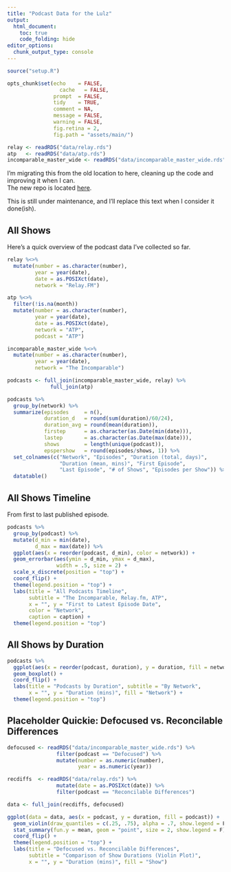```yaml
---
title: "Podcast Data for the Lulz"
output:
  html_document:
    toc: true
    code_folding: hide
editor_options: 
  chunk_output_type: console
---
```


```r
source("setup.R")

opts_chunk$set(echo    = FALSE,
	             cache   = FALSE,
               prompt  = FALSE,
               tidy    = TRUE,
               comment = NA,
               message = FALSE,
               warning = FALSE,
               fig.retina = 2,
               fig.path = "assets/main/")

relay <- readRDS("data/relay.rds")
atp   <- readRDS("data/atp.rds")
incomparable_master_wide <- readRDS("data/incomparable_master_wide.rds")
```

I'm migrating this from the old location to here, cleaning up the code and improving it when I can.  
The new repo is located [here](https://github.com/jemus42/podcaststats).  

This is still under maintenance, and I'll replace this text when I consider it done(ish).

## All Shows

Here's a quick overview of the podcast data I've collected so far.  

```r
relay %<>%
  mutate(number = as.character(number),
         year = year(date),
         date = as.POSIXct(date),
         network = "Relay.FM")

atp %<>%
  filter(!is.na(month))
  mutate(number = as.character(number),
         year = year(date),
         date = as.POSIXct(date),
         network = "ATP",
         podcast = "ATP")

incomparable_master_wide %<>%
  mutate(number = as.character(number),
         year = year(date),
         network = "The Incomparable")

podcasts <- full_join(incomparable_master_wide, relay) %>%
              full_join(atp)

podcasts %>%
  group_by(network) %>%
  summarize(episodes     = n(),
            duration_d   = round(sum(duration)/60/24),
            duration_avg = round(mean(duration)),
            firstep      = as.character(as.Date(min(date))),
            lastep       = as.character(as.Date(max(date))),
            shows        = length(unique(podcast)),
            epspershow   = round(episodes/shows, 1)) %>%
  set_colnames(c("Network", "Episodes", "Duration (total, days)",
                 "Duration (mean, mins)", "First Episode",
                 "Last Episode", "# of Shows", "Episodes per Show")) %>%
  datatable()
```

## All Shows Timeline

From first to last published episode.

```r
podcasts %>%
  group_by(podcast) %>%
  mutate(d_min = min(date),
         d_max = max(date)) %>%
  ggplot(aes(x = reorder(podcast, d_min), color = network)) +
  geom_errorbar(aes(ymin = d_min, ymax = d_max),
                width = .5, size = 2) +
  scale_x_discrete(position = "top") +
  coord_flip() +
  theme(legend.position = "top") +
  labs(title = "All Podcasts Timeline", 
       subtitle = "The Incomparable, Relay.fm, ATP",
       x = "", y = "First to Latest Episode Date", 
       color = "Network",
       caption = caption) +
  theme(legend.position = "top")
```


## All Shows by Duration

```r
podcasts %>%
  ggplot(aes(x = reorder(podcast, duration), y = duration, fill = network)) +
  geom_boxplot() +
  coord_flip() +
  labs(title = "Podcasts by Duration", subtitle = "By Network",
       x = "", y = "Duration (mins)", fill = "Network") +
  theme(legend.position = "top")
```


## Placeholder Quickie: Defocused vs. Reconcilable Differences

```r
defocused <- readRDS("data/incomparable_master_wide.rds") %>% 
                filter(podcast == "Defocused") %>%
                mutate(number = as.numeric(number),
                       year = as.numeric(year))

recdiffs  <- readRDS("data/relay.rds") %>% 
                mutate(date = as.POSIXct(date)) %>%
                filter(podcast == "Reconcilable Differences")

data <- full_join(recdiffs, defocused)

ggplot(data = data, aes(x = podcast, y = duration, fill = podcast)) +
  geom_violin(draw_quantiles = c(.25, .75), alpha = .7, show.legend = F) +
  stat_summary(fun.y = mean, geom = "point", size = 2, show.legend = F) +
  coord_flip() +
  theme(legend.position = "top") +
  labs(title = "Defocused vs. Reconcilable Differences",
       subtitle = "Comparison of Show Durations (Violin Plot)", 
       x = "", y = "Duration (mins)", fill = "Show")
```

